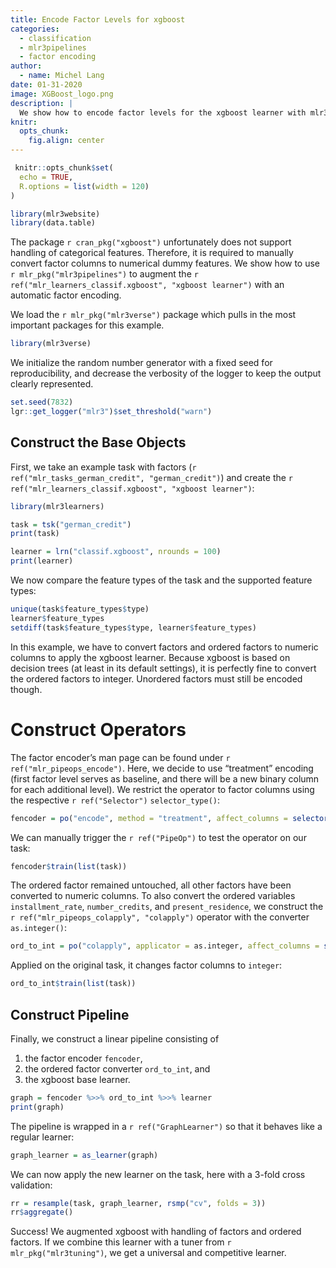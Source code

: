 ```yaml
---
title: Encode Factor Levels for xgboost
categories:
  - classification
  - mlr3pipelines
  - factor encoding
author:
  - name: Michel Lang
date: 01-31-2020
image: XGBoost_logo.png
description: |
  We show how to encode factor levels for the xgboost learner with mlr3pipelines.
knitr:
  opts_chunk:
    fig.align: center
---
```


```r
 knitr::opts_chunk$set(
  echo = TRUE,
  R.options = list(width = 120)
)

library(mlr3website)
library(data.table)
```

The package `r cran_pkg("xgboost")` unfortunately does not support handling of categorical features.
Therefore, it is required to manually convert factor columns to numerical dummy features.
We show how to use `r mlr_pkg("mlr3pipelines")` to augment the `r ref("mlr_learners_classif.xgboost", "xgboost learner")` with an automatic factor encoding.

We load the `r mlr_pkg("mlr3verse")` package which pulls in the most important packages for this example.

```r
library(mlr3verse)
```

We initialize the random number generator with a fixed seed for reproducibility, and decrease the verbosity of the logger to keep the output clearly represented.

```r
set.seed(7832)
lgr::get_logger("mlr3")$set_threshold("warn")
```

## Construct the Base Objects

First, we take an example task with factors (`r ref("mlr_tasks_german_credit", "german_credit")`) and create the `r ref("mlr_learners_classif.xgboost", "xgboost learner")`:

```r
library(mlr3learners)

task = tsk("german_credit")
print(task)

learner = lrn("classif.xgboost", nrounds = 100)
print(learner)
```

We now compare the feature types of the task and the supported feature types:

```r
unique(task$feature_types$type)
learner$feature_types
setdiff(task$feature_types$type, learner$feature_types)
```

In this example, we have to convert factors and ordered factors to numeric columns to apply the xgboost learner.
Because xgboost is based on decision trees (at least in its default settings), it is perfectly fine to convert the ordered factors to integer.
Unordered factors must still be encoded though.

# Construct Operators

The factor encoder's man page can be found under `r ref("mlr_pipeops_encode")`.
Here, we decide to use "treatment" encoding (first factor level serves as baseline, and there will be a new binary column for each additional level).
We restrict the operator to factor columns using the respective `r ref("Selector")` `selector_type()`:

```r
fencoder = po("encode", method = "treatment", affect_columns = selector_type("factor"))
```

We can manually trigger the `r ref("PipeOp")` to test the operator on our task:

```r
fencoder$train(list(task))
```

The ordered factor remained untouched, all other factors have been converted to numeric columns.
To also convert the ordered variables `installment_rate`, `number_credits`, and `present_residence`, we construct the `r ref("mlr_pipeops_colapply", "colapply")` operator with the converter `as.integer()`:

```r
ord_to_int = po("colapply", applicator = as.integer, affect_columns = selector_type("ordered"))
```

Applied on the original task, it changes factor columns to `integer`:

```r
ord_to_int$train(list(task))
```

## Construct Pipeline

Finally, we construct a linear pipeline consisting of

1. the factor encoder `fencoder`,
2. the ordered factor converter `ord_to_int`, and
3. the xgboost base learner.

```r
graph = fencoder %>>% ord_to_int %>>% learner
print(graph)
```

The pipeline is wrapped in a `r ref("GraphLearner")` so that it behaves like a regular learner:

```r
graph_learner = as_learner(graph)
```

We can now apply the new learner on the task, here with a 3-fold cross validation:

```r
rr = resample(task, graph_learner, rsmp("cv", folds = 3))
rr$aggregate()
```

Success! We augmented xgboost with handling of factors and ordered factors.
If we combine this learner with a tuner from `r mlr_pkg("mlr3tuning")`, we get a universal and competitive learner.
